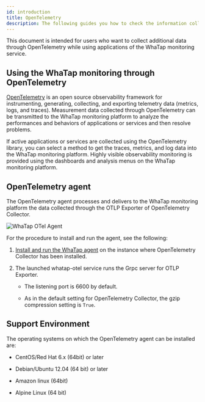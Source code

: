 ```yaml
---
id: introduction
title: OpenTelemetry
description: The following guides you how to check the information collected by OpenTelemetry Collector through the WhaTap monitoring service.
---
```


<head>
<meta name="robots" content="noindex, nofollow"/>
</head>

This document is intended for users who want to collect additional data through OpenTelemetry while using applications of the WhaTap monitoring service.

## Using the WhaTap monitoring through OpenTelemetry

[OpenTelemetry](https://opentelemetry.io/) is an open source observability framework for instrumenting, generating, collecting, and exporting telemetry data (metrics, logs, and traces). Measurement data collected through OpenTelemetry can be transmitted to the WhaTap monitoring platform to analyze the performances and behaviors of applications or services and then resolve problems.

If active applications or services are collected using the OpenTelemetry library, you can select a method to get the traces, metrics, and log data into the WhaTap monitoring platform. Highly visible observability monitoring is provided using the dashboards and analysis menus on the WhaTap monitoring platform.

## OpenTelemetry agent

The OpenTelemetry agent processes and delivers to the WhaTap monitoring platform the data collected through the OTLP Exporter of OpenTelemetry Collector. 

![WhaTap OTel Agent](/img/otel/opentelemetry-overview.png)

For the procedure to install and run the agent, see the following:

1. [Install and run the WhaTap agent](install-agent) on the instance where OpenTelemetry Collector has been installed.

2. The launched whatap-otel service runs the Grpc server for OTLP Exporter.

   - The listening port is 6600 by default.

   - As in the default setting for OpenTelemetry Collector, the gzip compression setting is `True`.

## Support Environment

The operating systems on which the OpenTelemetry agent can be installed are:

- CentOS/Red Hat 6.x (64bit) or later

- Debian/Ubuntu 12.04 (64 bit) or later

- Amazon linux (64bit)

- Alpine Linux (64 bit)
